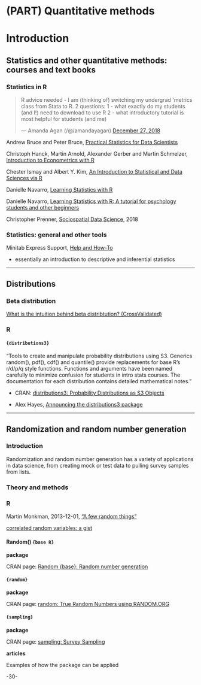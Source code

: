 # (PART) Quantitative methods {-} 


# Introduction {#quantitativemethods1}


## Statistics and other quantitative methods: courses and text books

### Statistics in R

<blockquote class="twitter-tweet" data-lang="en"><p lang="en" dir="ltr">R advice needed - I am (thinking of) switching my undergrad &#39;metrics class from Stata to R.  2 questions: 1 - what exactly do my students (and I!) need to download to use R  2 - what introductory tutorial is most helpful for students (and me)</p>&mdash; Amanda Agan (/@/amandayagan) <a href="https://twitter.com/amandayagan/status/1078392069503229958?ref_src=twsrc%5Etfw">December 27, 2018</a></blockquote>
<script async src="https://platform.twitter.com/widgets.js" charset="utf-8"></script>


Andrew Bruce and Peter Bruce, [Practical Statistics for Data Scientists](https://www.oreilly.com/library/view/practical-statistics-for/9781491952955/)


Christoph Hanck, Martin Arnold, Alexander Gerber and Martin Schmelzer, [Introduction to Econometrics with R](https://www.econometrics-with-r.org/index.html)

Chester Ismay and Albert Y. Kim, [An Introduction to Statistical and Data Sciences via R](https://moderndive.com/index.html)

Danielle Navarro, [Learning Statistics with R](https://learningstatisticswithr.com/)

Danielle Navarro, [Learning Statistics with R: A tutorial for psychology students and other beginners](https://open.umn.edu/opentextbooks/textbooks/learning-statistics-with-r-a-tutorial-for-psychology-students-and-other-beginners)


Christopher Prenner, [Sociospatial Data Science](https://chris-prener.github.io/SSDSBook/), 2018



### Statistics: general and other tools

Minitab Express Support, [Help and How-To](https://support.minitab.com/en-us/minitab-express/1/help-and-how-to/help-and-how-to/)

* essentially an introduction to descriptive and inferential statistics




***

## Distributions



### Beta distribution

[What is the intuition behind beta distribtution? (CrossValidated)](http://stats.stackexchange.com/questions/47771/what-is-the-intuition-behind-beta-distribution)


### R

#### `{distributions3}`

"Tools to create and manipulate probability distributions using S3. Generics random(), pdf(), cdf() and quantile() provide replacements for base R's r/d/p/q style functions. Functions and arguments have been named carefully to minimize confusion for students in intro stats courses. The documentation for each distribution contains detailed mathematical notes."

* CRAN: [distributions3: Probability Distributions as S3 Objects](https://cran.r-project.org/package=distributions3/)

* Alex Hayes, [Announcing the distributions3 package](https://www.alexpghayes.com/blog/announcing-the-distributions3-package/)


***

## Randomization and random number generation


### Introduction

Randomization and random number generation has a variety of applications in data science, from creating mock or test data to pulling survey samples from lists.


### Theory and methods



### R

Martin Monkman, 2013-12-01, ["A few random things"](http://bayesball.blogspot.ca/2013/12/a-few-random-things.html)

[correlated random variables: a gist](https://gist.github.com/MonkmanMH/a8b58f9cb140d702139b75467806c6d1)


#### Random() `{base R}`

**package**

CRAN page: [Random {base}: Random number generation](http://stat.ethz.ch/R-manual/R-devel/library/base/html/Random.html)



#### `{random}`

**package**

CRAN page: [random: True Random Numbers using RANDOM.ORG](https://cran.r-project.org/package=random/)


#### `{sampling}`

**package**

CRAN page: [sampling: Survey Sampling](https://cran.r-project.org/package=sampling)

**articles**

Examples of how the package can be applied



-30-

